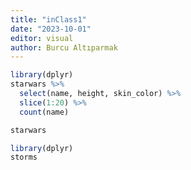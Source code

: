 ```yaml
---
title: "inClass1"
date: "2023-10-01"
editor: visual
author: Burcu Altıparmak
---
```


```r
library(dplyr)
starwars %>%
  select(name, height, skin_color) %>%
  slice(1:20) %>%
  count(name)

```

```r
starwars

```

```r
library(dplyr)
storms
```
